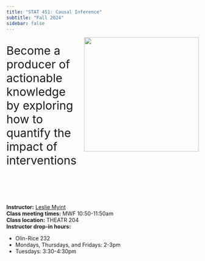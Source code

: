 ```yaml
---
title: "STAT 451: Causal Inference"
subtitle: "Fall 2024"
sidebar: false
---
```


<img src="images/stat451_hex.png" width=300 style="float: right; padding-left: 20px; padding-bottom: 20px;">

<br>
<div style="font-size: 30px;">Become a producer of actionable knowledge by exploring how to quantify the impact of interventions</div>

<br><br><br><br>

**Instructor:** [Leslie Myint](https://www.lesliemyint.org) <br>
**Class meeting times:** MWF 10:50-11:50am <br>
**Class location:** THEATR 204 <br>
**Instructor drop-in hours:**

- Olin-Rice 232
- Mondays, Thursdays, and Fridays: 2-3pm
- Tuesdays: 3:30-4:30pm
